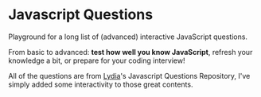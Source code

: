

# Javascript Questions

Playground for a long list of (advanced) interactive JavaScript questions.

From basic to advanced: **test how well you know JavaScript**, refresh your knowledge a bit, or prepare for your coding interview!

All of the questions are from [Lydia](https://github.com/lydiahallie)'s Javascript Questions Repository, I've simply added some interactivity to those great contents.
